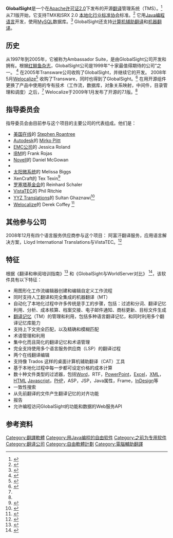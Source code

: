 {{Infobox software
| name = GlobalSight
| logo = [[File:GlobalSight_Logo.jpg|File:GlobalSight Logo.jpg]]
| released = 1997年
| latest_release_version = 7.1.4
| latest_release_date = {{release_date|2009|06|03}}
| operating_system = [[Linux|Linux]], [[Microsoft_Windows|Windows]]
| genre = [[翻译管理系统|翻译管理系统]]
| license = [[Apache许可证|Apache许可证]] 2.0
| website = http://www.globalsight.com/
}}
{{Portal|免费软件}}
'''GlobalSight '''是一个在[[Apache许可证|Apache许可证2.0]]下发布的开源[[翻译|翻译]]管理系统（TMS）。<ref name="globalsight.com">{{Cite web |url=http://www.globalsight.com/index.php?option=com_content&view=article&catid=28%3Acategory-for-news&id=78%3Aintroducing-globalsight-71&Itemid=69 |title=存档副本 |accessdate=2021-02-06 |archive-date=2014-07-14 |archive-url=https://web.archive.org/web/20140714132700/http://www.globalsight.com/index.php?option=com_content&view=article&catid=28%3Acategory-for-news&id=78%3Aintroducing-globalsight-71&Itemid=69 |dead-url=no }}</ref> 从7.1版开始，它支持TMX和SRX 2.0 [[本地化行业标准协会|本地化行业标准协会]]标准。<ref name="lisa.org">{{cite web| title=The GlobalSight Open Source Initiative – Get Involved!| author=Gary Prioste| url=http://www.lisa.org/globalizationinsider/2008/11/the_globalsight.html| publisher=Lisa.org| date=2008-11| accessdate=2010-09-26| deadurl=yes| archiveurl=https://web.archive.org/web/20110102144022/http://www.lisa.org/globalizationinsider/2008/11/the_globalsight.html| archivedate=2011-01-02}}</ref> 它用[[Java|Java编程语言]]开发，使用[[MySQL|MySQL]]数据库。<ref>{{cite web| url=http://www.translationdirectory.com/articles/article1829.php| title=Interview with Gary Prioste VP of Technology Solutions, Welocalize| publisher=ClientSide News Magazine| date=2008-11| accessdate=2010-09-26| archive-date=2021-01-26| archive-url=https://web.archive.org/web/20210126022612/https://www.translationdirectory.com/articles/article1829.php| dead-url=no}}</ref> GlobalSight还支持[[计算机辅助翻译|计算机辅助翻译]]和[[机器翻译|机器翻译]]。

==历史==

从1997年到2005年，它被称为Ambassador Suite，是由GlobalSight公司开发和拥有。根据[[红鲱鱼杂志|红鲱鱼杂志]]，GlobalSight公司是1999年“十家最值得期待的公司”之一。 <ref>{{cite web |url=http://www.infomanagementcenter.com/enewsletter/2009/200902/fourth.htm |title=存档副本 |accessdate=2013-09-21 |deadurl=yes |archiveurl=https://web.archive.org/web/20110713031344/http://www.infomanagementcenter.com/enewsletter/2009/200902/fourth.htm |archivedate=2011-07-13 }}</ref> 在2005年Transware公司收购了GlobalSight，并继续它的开发。 2008年5月[[Welocalize|Welocalize]]<ref>{{Cite web |url=http://www.welocalize.com/ |title=Welocalize |accessdate=2010-09-26 |archive-date=2020-11-25 |archive-url=https://web.archive.org/web/20201125224223/https://www.welocalize.com/ |dead-url=no }}</ref> 收购了Transware，同时也得到了GlobalSight。<ref>{{Cite web |url=http://www.globalsight.com/index.php?option=com_content&view=article&id=2&Itemid=73 |title=存档副本 |accessdate=2021-02-06 |archive-date=2009-01-29 |archive-url=https://web.archive.org/web/20090129170409/http://globalsight.com/index.php?option=com_content&view=article&id=2&Itemid=73 |dead-url=no }}</ref> 在用开源组件更换了产品中使用的专有技术（工作流，数据库，对象关系映射，中间件，目录管理和调度）之后，<ref name="lisa.org"/> Welocalize于2009年1月发布了开源的7.1版。<ref name="globalsight.com"/>

==指导委员会==

指导委员会由目前参与这个项目的主要公司的代表组成。他们是：

*[[美国在线|美国在线]]的 [[Stephen_Roantree|Stephen Roantree]]
* [[Autodesk|Autodesk]]的 [[Mirko_Plitt|Mirko Plitt]]
*[[EMC公司|EMC公司]]的 Jessica Roland
*[[IBM|IBM]]的 Frank Rojas
*[[Novell|Novell]]的 Daniel McGowan
*{{Citation needed|Martin Wunderlich|time=2020-06-30}}
*[[太阳微系统|太阳微系统]]的 Melissa Biggs
*XenCraft的 Tex Texin<ref>{{Cite web |url=http://www.globalsight.com/index.php?option=com_content&view=category&id=33&Itemid=65 |title=存档副本 |accessdate=2021-02-06 |archive-date=2009-01-29 |archive-url=https://web.archive.org/web/20090129170446/http://globalsight.com/index.php?option=com_content&view=category&id=33&Itemid=65 |dead-url=no }}</ref>
*[[罗塞塔基金会|罗塞塔基金会]]的 Reinhard Schaler
*[[VistaTEC|VistaTEC]]的 Phil Ritchie
*[[YYZ_Translations|YYZ Translations]]的 Sultan Ghaznawi<ref>{{Cite web |url=http://www.welocalize.com/english/technology/globalSight.aspx |title=存档副本 |access-date=2010-09-26 |archive-url=https://web.archive.org/web/20100429053836/http://www.welocalize.com/english/technology/globalSight.aspx |archive-date=2010-04-29 |dead-url=yes }}</ref>
*[[Welocalize|Welocalize]]的 Derek Coffey <ref>{{Cite web |url=http://www.welocalize.com/ |title=存档副本 |accessdate=2010-09-26 |archive-date=2020-11-25 |archive-url=https://web.archive.org/web/20201125224223/https://www.welocalize.com/ |dead-url=no }}</ref>

==其他参与公司==

2008年12月有四个语言服务供应商参与这个项目： 阿富汗翻译服务，应用语言解决方案，Lloyd International Translations与VistaTEC。<ref>{{Cite web |url=http://www.fiercecontentmanagement.com/story/first-open-source-translation-management-system-coming/2008-12-17 |title=存档副本 |accessdate=2010-09-26 |archive-date=2016-03-03 |archive-url=https://web.archive.org/web/20160303191328/http://www.fiercecontentmanagement.com/story/first-open-source-translation-management-system-coming/2008-12-17 |dead-url=no }}</ref>

==特征==

根据《翻译和审阅培训指南》<ref>{{Cite web |url=http://www.globalsight.com/index.php?option=com_docman&task=doc_details&gid=103&Itemid=12 |title=存档副本 |accessdate=2021-02-06 |archive-date=2013-09-22 |archive-url=https://web.archive.org/web/20130922175051/http://www.globalsight.com/index.php?option=com_docman&task=doc_details&gid=103&Itemid=12 |dead-url=no }}</ref> 和《GlobalSight与WorldServer对比》 <ref>{{Cite web |url=http://www.globalsight.com/index.php?option=com_docman&task=doc_details&gid=22&Itemid=12 |title=存档副本 |accessdate=2021-02-06 |archive-date=2013-09-22 |archive-url=https://web.archive.org/web/20130922175048/http://www.globalsight.com/index.php?option=com_docman&task=doc_details&gid=22&Itemid=12 |dead-url=no }}</ref>，该软件具有以下特征：
*用图形化工作流编辑器创建和编辑自定义工作流程
*同时支持人工翻译和完全集成的机器翻译（MT）
*自动化了本地化过程中许多传统是手工的步骤，包括：过滤和分词、翻译记忆利用、分析、成本核算、档案交接、电子邮件通知、商标更新、目标文件生成
*[[翻译记忆|翻译记忆]]（TM）的管理和利用，包括多种语言翻译记忆，和同时利用多个翻译记忆库能力
*支持上下文完全匹配，以及精确和模糊匹配
*术语管理和利用
*集中化而且简化的翻译记忆和术语管理
*完全支持使用多个语言服务供应商（LSP）的翻译过程
*两个在线翻译编辑
*支持像 Trados 这样的桌面计算机辅助翻译（CAT）工具
*基于本地化过程中每一步都可设定价格的成本计算
*数十种文件类型的过滤器，包括[[Microsoft_Word|Word]]，RTF，[[PowerPoint|PowerPoint]]，[[Excel|Excel]]，[[XML|XML]]，[[HTML|HTML]] [[Javascript|Javascript]]，[[PHP|PHP]]，ASP，JSP，Java属性，Frame，[[InDesign|InDesign]]等
*一致性搜索
*从先前翻译的文件产生翻译记忆的对齐功能
*报告
* 允许编程访问GlobalSight的功能和数据的Web服务API

==参考资料==

{{Reflist}}

{{DEFAULTSORT:Globalsight}}
[[Category:翻譯軟體|Category:翻譯軟體]]
[[Category:用Java编程的自由软件|Category:用Java编程的自由软件]]
[[Category:之前为专用软件|Category:之前为专用软件]]
[[Category:翻译公司|Category:翻译公司]]
[[Category:自由軟體計劃|Category:自由軟體計劃]]
[[Category:電腦輔助翻譯|Category:電腦輔助翻譯]]